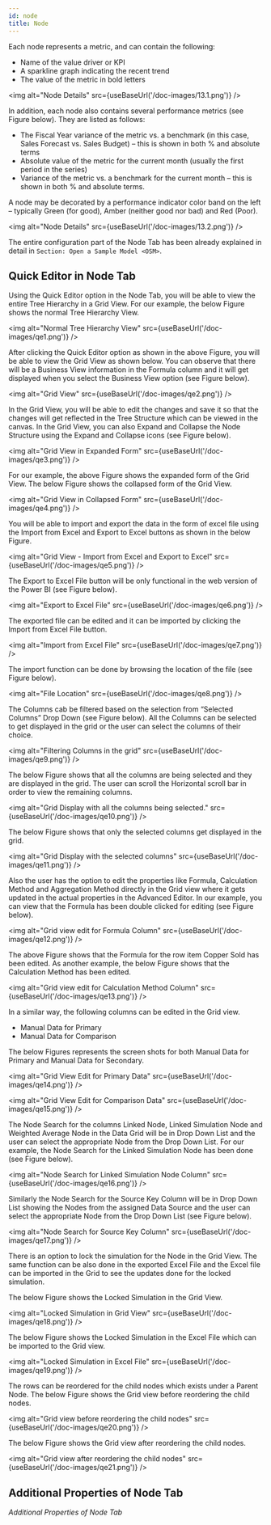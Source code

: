 ```yaml
---
id: node
title: Node
---
```


Each node represents a metric, and can contain the following:

  - Name of the value driver or KPI
  - A sparkline graph indicating the recent trend
  - The value of the metric in bold letters

<img alt="Node Details" src={useBaseUrl('/doc-images/13.1.png')} />

In addition, each node also contains several performance metrics (see
Figure below). They are listed as follows:

  - The Fiscal Year variance of the metric vs. a benchmark (in this
    case, Sales Forecast vs. Sales Budget) – this is shown in both % and
    absolute terms
  - Absolute value of the metric for the current month (usually the
    first period in the series)
  - Variance of the metric vs. a benchmark for the current month – this
    is shown in both % and absolute terms.

A node may be decorated by a performance indicator color band on the
left – typically Green (for good), Amber (neither good nor bad) and Red
(Poor).

<img alt="Node Details" src={useBaseUrl('/doc-images/13.2.png')} />

The entire configuration part of the Node Tab has been already explained
in detail in `Section: Open a Sample Model <OSM>`.

## Quick Editor in Node Tab

Using the Quick Editor option in the Node Tab, you will be able to view
the entire Tree Hierarchy in a Grid View. For our example, the below
Figure shows the normal Tree Hierarchy View.

<img alt="Normal Tree Hierarchy View" src={useBaseUrl('/doc-images/qe1.png')} />

After clicking the Quick Editor option as shown in the above Figure, you
will be able to view the Grid View as shown below. You can observe that
there will be a Business View information in the Formula column and it
will get displayed when you select the Business View option (see Figure
below).

<img alt="Grid View" src={useBaseUrl('/doc-images/qe2.png')} />

In the Grid View, you will be able to edit the changes and save it so
that the changes will get reflected in the Tree Structure which can be
viewed in the canvas. In the Grid View, you can also Expand and Collapse
the Node Structure using the Expand and Collapse icons (see Figure
below).

<img alt="Grid View in Expanded Form" src={useBaseUrl('/doc-images/qe3.png')} />

For our example, the above Figure shows the expanded form of the Grid
View. The below Figure shows the collapsed form of the Grid View.

<img alt="Grid View in Collapsed Form" src={useBaseUrl('/doc-images/qe4.png')} />

You will be able to import and export the data in the form of excel file
using the Import from Excel and Export to Excel buttons as shown in the
below Figure.

<img alt="Grid View - Import from Excel and Export to Excel" src={useBaseUrl('/doc-images/qe5.png')} />

The Export to Excel File button will be only functional in the web
version of the Power BI (see Figure below).

<img alt="Export to Excel File" src={useBaseUrl('/doc-images/qe6.png')} />

The exported file can be edited and it can be imported by clicking the
Import from Excel File button.

<img alt="Import from Excel File" src={useBaseUrl('/doc-images/qe7.png')} />

The import function can be done by browsing the location of the file
(see Figure below).

<img alt="File Location" src={useBaseUrl('/doc-images/qe8.png')} />

The Columns cab be filtered based on the selection from “Selected
Columns” Drop Down (see Figure below). All the Columns can be selected
to get displayed in the grid or the user can select the columns of their
choice.

<img alt="Filtering Columns in the grid" src={useBaseUrl('/doc-images/qe9.png')} />

The below Figure shows that all the columns are being selected and they
are displayed in the grid. The user can scroll the Horizontal scroll bar
in order to view the remaining columns.

<img alt="Grid Display with all the columns being selected." src={useBaseUrl('/doc-images/qe10.png')} />

The below Figure shows that only the selected columns get displayed in
the grid.

<img alt="Grid Display with the selected columns" src={useBaseUrl('/doc-images/qe11.png')} />

Also the user has the option to edit the properties like Formula,
Calculation Method and Aggregation Method directly in the Grid view
where it gets updated in the actual properties in the Advanced Editor.
In our example, you can view that the Formula has been double clicked
for editing (see Figure below).

<img alt="Grid view edit for Formula Column" src={useBaseUrl('/doc-images/qe12.png')} />

The above Figure shows that the Formula for the row item Copper Sold has
been edited. As another example, the below Figure shows that the
Calculation Method has been edited.

<img alt="Grid view edit for Calculation Method Column" src={useBaseUrl('/doc-images/qe13.png')} />

In a similar way, the following columns can be edited in the Grid view.

  - Manual Data for Primary
  - Manual Data for Comparison

The below Figures represents the screen shots for both Manual Data for
Primary and Manual Data for Secondary.

<img alt="Grid View Edit for Primary Data" src={useBaseUrl('/doc-images/qe14.png')} />

<img alt="Grid View Edit for Comparison Data" src={useBaseUrl('/doc-images/qe15.png')} />

The Node Search for the columns Linked Node, Linked Simulation Node and
Weighted Average Node in the Data Grid will be in Drop Down List and the
user can select the appropriate Node from the Drop Down List. For our
example, the Node Search for the Linked Simulation Node has been done
(see Figure below).

<img alt="Node Search for Linked Simulation Node Column" src={useBaseUrl('/doc-images/qe16.png')} />

Similarly the Node Search for the Source Key Column will be in Drop Down
List showing the Nodes from the assigned Data Source and the user can
select the appropriate Node from the Drop Down List (see Figure below).

<img alt="Node Search for Source Key Column" src={useBaseUrl('/doc-images/qe17.png')} />

There is an option to lock the simulation for the Node in the Grid View.
The same function can be also done in the exported Excel File and the
Excel file can be imported in the Grid to see the updates done for the
locked simulation.

The below Figure shows the Locked Simulation in the Grid View.

<img alt="Locked Simulation in Grid View" src={useBaseUrl('/doc-images/qe18.png')} />

The below Figure shows the Locked Simulation in the Excel File which can
be imported to the Grid view.

<img alt="Locked Simulation in Excel File" src={useBaseUrl('/doc-images/qe19.png')} />

The rows can be reordered for the child nodes which exists under a
Parent Node. The below Figure shows the Grid view before reordering the
child nodes.

<img alt="Grid view before reordering the child nodes" src={useBaseUrl('/doc-images/qe20.png')} />

The below Figure shows the Grid view after reordering the child nodes.

<img alt="Grid view after reordering the child nodes" src={useBaseUrl('/doc-images/qe21.png')} />

## Additional Properties of Node Tab



*Additional Properties of Node Tab*

